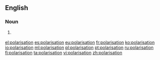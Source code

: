 ==English==

===Noun===
{{en-noun}}

# {{context|British|lang=en}} {{alternative spelling of|polarization}}

[[el:polarisation]]
[[es:polarisation]]
[[eu:polarisation]]
[[fr:polarisation]]
[[ko:polarisation]]
[[io:polarisation]]
[[ml:polarisation]]
[[pl:polarisation]]
[[pt:polarisation]]
[[ru:polarisation]]
[[fi:polarisation]]
[[ta:polarisation]]
[[vi:polarisation]]
[[zh:polarisation]]